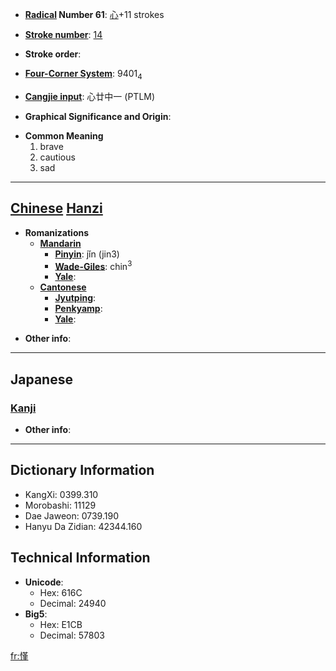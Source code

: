 * '''[[Wiktionary:Chinese radical index| Radical]] Number 61''': [[Wiktionary:Chinese radical index 心|心]]+11 strokes

* '''[[Wiktionary:Chinese total strokes index|Stroke number]]''': [[Wiktionary:Chinese total strokes index 14|14]]

* '''Stroke order''': 

* '''[[Wiktionary:Chinese four corner index|Four-Corner System]]''': 9401<sub>4</sub>

* '''[[Wiktionary:Chinese Cangjie index|Cangjie input]]''': 心廿中一 (PTLM)

* '''Graphical Significance and Origin''': 

* '''Common Meaning'''
*#brave
*# cautious
*# sad


----

== [[Chinese]] [[Hanzi]] ==

* '''Romanizations'''
** '''[[Mandarin]]'''
*** '''[[Pinyin]]''': jǐn (jin3)
*** '''[[Wade-Giles]]''': chin<sup>3</sup>
*** '''[[Yale]]''': 
** '''[[Cantonese]]'''
*** '''[[Jyutping]]''':
*** '''[[Penkyamp]]''': 
*** '''[[Yale]]''': 

* '''Other info''': 

----

==Japanese==
===[[Kanji]]===
{{kanji|on readings=[[きん]] (kin), [[ごん]] (gon), [[こん]] (kon)|kun readings=[[かなしむ]] (kanashimu)}}

* '''Other info''':  

----

== Dictionary Information ==

* KangXi: 0399.310
* Morobashi: 11129
* Dae Jaweon: 0739.190
* Hanyu Da Zidian: 42344.160

== Technical Information ==

* '''Unicode''':
** Hex: 616C
** Decimal: 24940
* '''Big5''':
** Hex: E1CB
** Decimal: 57803

[[fr:慬]]